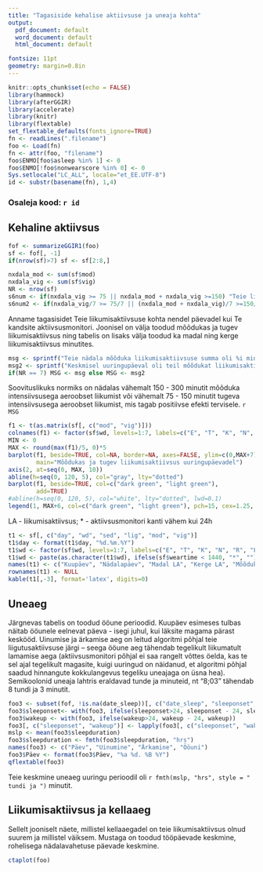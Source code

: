 ```yaml
---
title: "Tagasiside kehalise aktiivsuse ja uneaja kohta"
output:
  pdf_document: default
  word_document: default
  html_document: default

fontsize: 11pt
geometry: margin=0.8in
---
```


```r
knitr::opts_chunk$set(echo = FALSE)
library(hammock)
library(afterGGIR)
library(accelerate)
library(knitr)
library(flextable)
set_flextable_defaults(fonts_ignore=TRUE)
fn <- readLines(".filename")
foo <- Load(fn)
fn <- attr(foo, "filename")
foo$ENMO[foo$asleep %in% 1] <- 0
foo$ENMO[!foo$nonwearscore %in% 0] <- 0
Sys.setlocale("LC_ALL", locale="et_EE.UTF-8")
id <- substr(basename(fn), 1,4)
```

### Osaleja kood: `r id`

## Kehaline aktiivsus

```r
fof <- summarizeGGIR1(foo)
sf <- fof[, -1]
if(nrow(sf)>7) sf <- sf[2:8,]

nxdala_mod <- sum(sf$mod)
nxdala_vig <- sum(sf$vig)
NR <- nrow(sf)
s6num <- if(nxdala_vig >= 75 || nxdala_mod + nxdala_vig >=150) "Teie liikumisaktiivsus jäi soovitusliku normi piiresse." else "Teie liikumisaktiivsus jäi alla soovitusliku normi."
s6num2 <- if(nxdala_vig/7 >= 75/7 || (nxdala_mod + nxdala_vig)/7 >=150/7) "Teie liikumisaktiivsus keskmisel uuringupäeval jäi soovitusliku normi piiresse." else "Teie liikumisaktiivsus keskmisel uuringupäeval jäi alla soovitusliku normi."
```


\noindent
Anname tagasisidet Teie liikumisaktiivsuse kohta nendel päevadel kui Te kandsite aktiivsusmonitori. Joonisel on välja toodud mõõdukas ja tugev liikumisaktiivsus ning tabelis on lisaks välja toodud ka madal ning kerge liikumisaktiivsus minutites.


```r
msg <- sprintf("Teie nädala mõõduka liikumisaktiivsuse summa oli %i minutit ja tugeva liikumisaktiivsuse summa oli %i minutit. %s", round(nxdala_mod), round(nxdala_vig), s6num)
msg2 <- sprintf("Keskmisel uuringupäeval oli teil mõõdukat liikumisaktiivsust oli %i minutit ja tugevat liikumisaktiivsust %i minutit. %s", round(nxdala_mod/7), round(nxdala_vig), s6num2)
if(NR == 7) MSG <- msg else MSG <- msg2
```

\noindent
Soovituslikuks normiks on nädalas vähemalt 150 - 300 minutit mõõduka intensiivsusega aeroobset liikumist või vähemalt 75 - 150 minutit tugeva intensiivsusega aeroobset liikumist, mis tagab positiivse efekti tervisele. `r MSG`

```r
f1 <- t(as.matrix(sf[, c("mod", "vig")]))
colnames(f1) <- factor(sf$wd, levels=1:7, labels=c("E", "T", "K", "N", "R", "L", "P"))
MIN <- 0
MAX <- round(max(f1)/5, 0)*5
barplot(f1, beside=TRUE, col=NA, border=NA, axes=FALSE, ylim=c(0,MAX+7), 
        main="Mõõdukas ja tugev liikumisaktiivsus uuringupäevadel")
axis(2, at=seq(0, MAX, 10))
abline(h=seq(0, 120, 5), col="gray", lty="dotted")
barplot(f1, beside=TRUE, col=c("dark green", "light green"),
        add=TRUE)
#abline(h=seq(0, 120, 5), col="white", lty="dotted", lwd=0.1)
legend(1, MAX+6, col=c("dark green", "light green"), pch=15, cex=1.25, legend=c("Mõõdukas LA", "Tugev LA"), ncol=2, bty="n", bg="white")

```
LA - liikumisaktiivsus; * - aktiivsusmonitori kanti vähem kui 24h



```r
t1 <- sf[, c("day", "wd", "sed", "lig", "mod", "vig")]
t1$day <- format(t1$day, "%d.%m.%Y")
t1$wd <- factor(sf$wd, levels=1:7, labels=c("E", "T", "K", "N", "R", "L", "P"))
t1$wd <- paste(as.character(t1$wd), ifelse(sf$weartime < 1440, "*", ""))
names(t1) <- c("Kuupäev", "Nädalapäev", "Madal LA", "Kerge LA", "Mõõdukas LA", "Tugev LA")
rownames(t1) <- NULL
kable(t1[,-3], format='latex', digits=0)
```


\newpage
## Uneaeg

Järgnevas tabelis on toodud ööune perioodid. Kuupäev esimeses tulbas näitab ööunele eelnevat päeva - isegi juhul, kui läksite magama pärast keskööd. Uinumise ja ärkamise aeg on leitud algoritmi põhjal teie liigutusaktiivsuse järgi -- seega ööune aeg tähendab tegelikult liikumatult lamamise aega (aktiivsusmonitori põhjal ei saa rangelt võttes öelda, kas te sel ajal tegelikult magasite, kuigi uuringud on näidanud, et algoritmi põhjal saadud hinnangute kokkulangevus tegeliku uneajaga on üsna hea). Semikoolonid uneaja lahtris eraldavad tunde ja minuteid, nt "8;03" tähendab 8 tundi ja 3 minutit.

```r
foo3 <- subset(fof, !is.na(date_sleep))[, c("date_sleep", "sleeponset", "wakeup", "sleepduration")]
foo3$sleeponset<- with(foo3, ifelse(sleeponset>24, sleeponset - 24, sleeponset))
foo3$wakeup <- with(foo3, ifelse(wakeup>24, wakeup - 24, wakeup))
foo3[, c("sleeponset", "wakeup")] <- lapply(foo3[, c("sleeponset", "wakeup")], fmth, units = "hrs", style=":", lz=TRUE)
mslp <- mean(foo3$sleepduration)
foo3$sleepduration <- fmth(foo3$sleepduration, "hrs")
names(foo3) <- c("Päev", "Uinumine", "Ärkamine", "Ööuni")
foo3$Päev <- format(foo3$Päev, "%a %d. %B %Y")
qflextable(foo3)

```

Teie keskmine uneaeg uuringu perioodil oli `r fmth(mslp, "hrs", style = " tundi ja ")` minutit.

\newpage
## Liikumisaktiivsus ja kellaaeg

Sellelt jooniselt näete, millistel kellaaegadel on teie liikumisaktiivsus olnud suurem ja millistel väiksem. Mustaga on toodud tööpäevade keskmine, rohelisega nädalavahetuse päevade keskmine.


```r
ctaplot(foo)
```

<!--
\newpage
## Aktiivsus ja uni päevade kaupa

Siin on joonised iga päeva kohta, kui te aktiivsusmonitori kandsite. Iga tulp tähistab üht tundi, nt vahemikku 9:00-9:59. Aktiivsus iga tunni jooksul on jagatud neljaks intensiivsusastmeks: tugev, mõõdukas, kerge, mitteaktiivne. Kui mõni tulp on madalam kui 60 minutit, siis te ei ole kogu selle tunni jooksul aktiivsusmonitori kandnud või olete maganud. 


```r
# makeAciPlots(foo)
```


-->